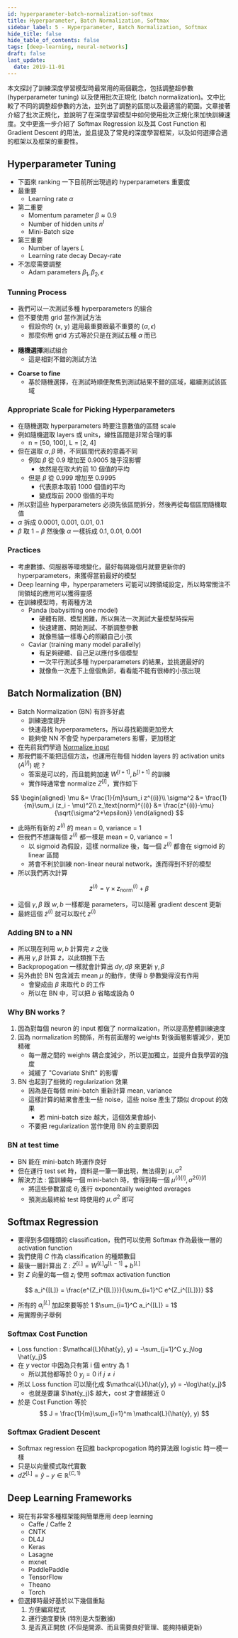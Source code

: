 ```yaml
---
id: hyperparameter-batch-normalization-softmax
title: Hyperparameter, Batch Normalization, Softmax
sidebar_label: 5 - Hyperparameter, Batch Normalization, Softmax
hide_title: false
hide_table_of_contents: false
tags: [deep-learning, neural-networks]
draft: false
last_update:
  date: 2019-11-01
---
```


本文探討了訓練深度學習模型時最常用的兩個觀念，包括調整超參數 (hyperparameter tuning) 以及使用批次正規化 (batch normalization)。文中比較了不同的調整超參數的方法，並列出了調整的區間以及最適當的範圍。文章接著介紹了批次正規化，並說明了在深度學習模型中如何使用批次正規化來加快訓練速度。文中更進一步介紹了 Softmax Regression 以及其 Cost Function 和 Gradient Descent 的用法，並且提及了常見的深度學習框架，以及如何選擇合適的框架以及框架的重要性。

## Hyperparameter Tuning

- 下面來 ranking 一下目前所出現過的 hyperparameters 重要度
- 最重要
  - Learning rate $\alpha$
- 第二重要
  - Momentum parameter $\beta \approx 0.9$
  - Number of hidden units $n^{l}$
  - Mini-Batch size
- 第三重要
  - Number of layers $L$
  - Learning rate decay $\text{Decay-rate}$
- 不怎麼需要調整
  - Adam parameters $\beta_1, \beta_2, \epsilon$

### Tunning Process

- 我們可以一次測試多種 hyperparameters 的組合
- 但不要使用 grid 當作測試方法
  - 假設你的 (x, y) 選用最重要跟最不重要的 $(\alpha, \epsilon)$
  - 那麼你用 grid 方式等於只是在測試五種 $\alpha$ 而已

<fig
  src="/img/learning/deep-learning/02-improve-deep-neural-networks/05-hyperparameter-batch-normalization-softmax/find_hyperparameter_grid.png"
  caption="Hyperparameter Tuning Grid"
/>

- **隨機選擇**測試組合
  - 這是相對不錯的測試方法

<fig
  src="/img/learning/deep-learning/02-improve-deep-neural-networks/05-hyperparameter-batch-normalization-softmax/find_hyperparameter_random.png"
  caption="Hyperparameter Tuning Random"
/>

- **Coarse to fine**
  - 基於隨機選擇，在測試時順便聚焦到測試結果不錯的區域，繼續測試該區域

<fig
  src="/img/learning/deep-learning/02-improve-deep-neural-networks/05-hyperparameter-batch-normalization-softmax/find_hyperparameter_c2f.png"
  caption="Hyperparameter Tuning Coarse to Fine"
/>

### Appropriate Scale for Picking Hyperparameters

- 在隨機選取 hyperparameters 時要注意數值的區間 scale
- 例如隨機選取 layers 或 units，線性區間是非常合理的事
  - n = [50, 100], L = [2, 4]
- 但在選取 $\alpha, \beta$ 時，不同區間代表的意義不同
  - 例如 $\beta$ 從 0.9 增加至 0.9005 幾乎沒影響
    - 依然是在取大約前 10 個值的平均
  - 但是 $\beta$ 從 0.999 增加至 0.9995
    - 代表原本取前 1000 個值的平均
    - 變成取前 2000 個值的平均
- 所以對這些 hyperparameters 必須先依區間拆分，然後再從每個區間隨機取值
- $\alpha$ 拆成 0.0001, 0.001, 0.01, 0.1
- $\beta$ 取 $1-\beta$ 然後像 $\alpha$ 一樣拆成 0.1, 0.01, 0.001

### Practices

- 考慮數據、伺服器等環境變化，最好每隔幾個月就要更新你的 hyperparameters，來獲得當前最好的模型
- Deep learning 中，hyperparameters 可能可以跨領域設定，所以時常關注不同領域的應用可以獲得靈感
- 在訓練模型時，有兩種方法
  - Panda (babysitting one model)
    - 硬體有限、模型困難，所以無法一次測試大量模型時採用
    - 快速建置、開始測試、不斷調整參數
    - 就像熊貓一樣專心的照顧自己小孩
  - Caviar (training many model parallelly)
    - 有足夠硬體、自己足以應付多個模型
    - 一次平行測試多種 hyperparameters 的結果，並挑選最好的
    - 就像魚一次產下上億個魚卵，看看能不能有很棒的小孩出現

## Batch Normalization (BN)

- Batch Normalization (BN) 有許多好處
  - 訓練速度提升
  - 快速尋找 hyperparameters，所以尋找範圍更加旁大
  - 能夠使 NN 不會受 hyperparameters 影響，更加穩定
- 在先前我們學過 [Normalize input](optimization-algorithms)
- 那我們能不能把這個方法，也運用在每個 hidden layers 的 activation units ($A^{[l]}$) 呢 ?
  - 答案是可以的，而且能夠加速 $W^{[l+1]}, b^{[l+1]}$ 的訓練
  - 實作時通常會 normalize $Z^{[l]}$，實作如下

$$
\begin{aligned}
\mu &= \frac{1}{m}\sum_i z^{(i)}\\
\sigma^2 &= \frac{1}{m}\sum_i (z_i - \mu)^2\\
z_\text{norm}^{(i)} &= \frac{z^{(i)}-\mu}{\sqrt{\sigma^2+\epsilon}}
\end{aligned}
$$

- 此時所有新的 $z^{(i)}$ 的 mean = 0, variance = 1
- 但我們不想讓每個 $z^{(i)}$ 都一樣是 mean = 0, variance = 1
  - 以 sigmoid 為假設，這樣 normalize 後，每一個 $z^{(i)}$ 都會在 sigmoid 的 linear 區間
  - 將會不利於訓練 non-linear neural network，進而得到不好的模型
- 所以我們再次計算

$$
\tilde{z}^{(i)} = \gamma \times z_\text{norm}^{(i)} + \beta
$$

- 這個 $\gamma, \beta$ 跟 $w, b$ 一樣都是 parameters，可以隨著 gradient descent 更新
- 最終這個 $\tilde{z}^{(i)}$ 就可以取代 $z^{(i)}$

### Adding BN to a NN

<fig
  src="/img/learning/deep-learning/02-improve-deep-neural-networks/05-hyperparameter-batch-normalization-softmax/bn_in_nn.png"
  caption="Adding BN to a NN"
/>

- 所以現在利用 $w, b$ 計算完 $z$ 之後
- 再用 $\gamma, \beta$ 計算 $\tilde{z}$，以此類推下去
- Backpropogation 一樣就會計算出 $d\gamma, d\beta$ 來更新 $\gamma, \beta$
- 另外由於 BN 包含減去 mean $\mu$ 的動作，使得 $b$ 參數變得沒有作用
  - 會變成由 $\beta$ 來取代 $b$ 的工作
  - 所以在 BN 中，可以把 $b$ 省略或設為 0

### Why BN works ?

1. 因為對每個 neuron 的 input 都做了 normalization，所以提高整體訓練速度
2. 因為 normalization 的關係，所有前面層的 weights 對後面層影響減少，更加精確
   - 每一層之間的 weights 耦合度減少，所以更加獨立，並提升自我學習的強度
   - 減緩了 "Covariate Shift" 的影響
3. BN 也起到了些微的 regularization 效果
   - 因為是在每個 mini-batch 重新計算 mean, variance
   - 這樣計算的結果會產生一些 noise，這些 noise 產生了類似 dropout 的效果
     - 若 mini-batch size 越大，這個效果會越小
   - 不要把 regularization 當作使用 BN 的主要原因

### BN at test time

- BN 能在 mini-batch 時運作良好
- 但在運行 test set 時，資料是一筆一筆出現，無法得到 $\mu, \sigma^2$
- 解決方法 : 當訓練每一個 mini-batch 時，會得到每一個 $\mu^{\{i\}[l]}, \sigma^{2\{i\}[l]}$
  - 將這些參數當成 $\theta_i$ 進行 exponentailly weighted averages
  - 預測出最終給 test 時使用的 $\mu, \sigma^2$ 即可

## Softmax Regression

- 要得到多個種類的 classification，我們可以使用 Softmax 作為最後一層的 activation function
- 我們使用 $C$ 作為 classification 的種類數目
- 最後一層計算出 Z : $Z^{[L]} = W^{[L]}a^{[L-1]} + b^{[L]}$
- 對 $Z$ 向量的每一個 $z_i$ 使用 softmax activation function

$$
a_i^{[L]} = \frac{e^{Z_i^{[L]}}}{\sum_{i=1}^C e^{Z_i^{[L]}}}
$$

- 所有的 $a_i^{[L]}$ 加起來要等於 1
  $\sum_{i=1}^C a_i^{[L]} = 1$
- 用實際例子舉例

<fig
  src="/img/learning/deep-learning/02-improve-deep-neural-networks/05-hyperparameter-batch-normalization-softmax/softmax_example.png"
  caption="Softmax example"
/>

### Softmax Cost Function

- Loss function : $\mathcal{L}(\hat{y}, y) = -\sum_{j=1}^C y_j\log \hat{y_j}$
- 在 $y$ vector 中因為只有第 i 個 entry 為 1
  - 所以其他都等於 0 $y_j = 0 \text{ if } j \neq i$
- 所以 Loss function 可以簡化成 $\mathcal{L}(\hat{y}, y) = -\log\hat{y_j}$
  - 也就是要讓 $\hat{y_j}$ 越大，cost 才會越接近 0
- 於是 Cost Function 等於
  $$
  J = \frac{1}{m}\sum_{i=1}^m \mathcal{L}(\hat{y}, y)
  $$

### Softmax Gradient Descent

- Softmax regression 在回推 backpropogation 時的算法跟 logistic 時一模一樣
- 只是以向量模式取代實數
- $dZ^{[L]} = \hat{y} - y \in \mathbb{R}^{(C, 1)}$

## Deep Learning Frameworks

- 現在有非常多種框架能夠簡單應用 deep learning
  - Caffe / Caffe 2
  - CNTK
  - DL4J
  - Keras
  - Lasagne
  - mxnet
  - PaddlePaddle
  - TensorFlow
  - Theano
  - Torch
- 但選擇時最好基於以下幾個重點
  1. 方便編寫程式
  2. 運行速度要快 (特別是大型數據)
  3. 是否真正開放 (不但是開源、而且需要良好管理、能夠持續更新)
